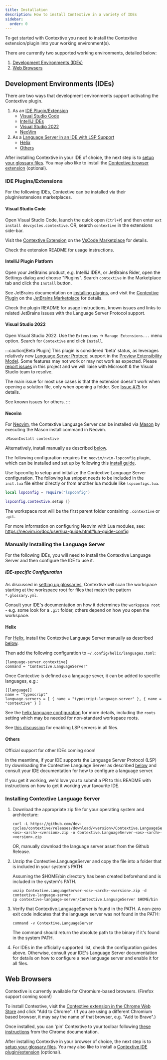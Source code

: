 ```yaml
---
title: Installation
description: How to install Contextive in a variety of IDEs
sidebar:
  order: 0
---
```



To get started with Contextive you need to install the Contextive extension/plugin into your working environment(s).

There are currently two supported working environments, detailed below:

1. [Development Environments (IDEs)](#development-environments-ides)
2. [Web Browsers](#web-browsers)

## Development Environments (IDEs)

There are two ways that development environments support activating the Contextive plugin.

1. As an [IDE Plugin/Extension](#ide-pluginsextensions)
   - [Visual Studio Code](#visual-studio-code)
   - [IntelliJ IDEs](#intellij-plugin-platform)
   - [Visual Studio 2022](#visual-studio-2022)
   - [NeoVim](#neovim)
2. As a [Language Server in an IDE with LSP Support](#language-server-configurations)
   - [Helix](#helix)
   - [Others](#others)

After installing Contextive in your IDE of choice, the next step is to [setup your glossary files](../setting-up-glossaries/).  You may also like to install the [Contextive browser extension](#web-browsers) (optional).

### IDE Plugins/Extensions

For the following IDEs, Contextive can be installed via their plugin/extensions marketplaces.

#### Visual Studio Code

Open Visual Studio Code, launch the quick open (`Ctrl+P`) and then enter `ext install devcycles.contextive`.  OR, search `contextive` in the extensions side-bar.

Visit the [Contextive Extension](https://marketplace.visualstudio.com/items?itemName=devcycles.contextive) on the [VsCode Marketplace](https://marketplace.visualstudio.com/items?itemName=devcycles.contextive) for details.

Check the extension <Link href="https://github.com/dev-cycles/contextive/blob/{frontmatter.contextive_version}/src/vscode/contextive/README.md">README</Link> for usage instructions.

#### IntelliJ Plugin Platform

Open your JetBrains product, e.g. IntelliJ IDEA, or JetBrains Rider, open the Settings dialog and choose "Plugins".  Search `contextive` in the Marketplace tab and click the `Install` button.

See JetBrains documentation on [installing plugins](https://www.jetbrains.com/help/idea/managing-plugins.html), and visit the [Contextive Plugin](https://plugins.jetbrains.com/plugin/23928-contextive) on the [JetBrains Marketplace](https://plugins.jetbrains.com/plugin/23928-contextive) for details.

Check the plugin <Link href="https://github.com/dev-cycles/contextive/blob/{frontmatter.contextive_version}/src/intellij/contextive/README.md">README</Link> for usage instructions, known issues and links to related JetBrains issues with the Language Server Protocol support.

#### Visual Studio 2022

Open Visual Studio 2022. Use the `Extensions` -> `Manage Extensions...` menu option. Search for `Contextive` and click `Install`.

:::caution[Beta Plugin]
This plugin is considered 'beta' status, as leverages relatively new [Language Server Protocol](https://learn.microsoft.com/en-us/visualstudio/extensibility/visualstudio.extensibility/language-server-provider/language-server-provider?view=vs-2022) support in the [Preview Extensibility Model](https://learn.microsoft.com/en-us/visualstudio/extensibility/visualstudio.extensibility/?view=vs-2022). Some features may not work or may not work as expected. Please [report issues](https://github.com/dev-cycles/contextive/issues/new?assignees=&labels=&projects=&template=bug_report.md&title=) in this project and we will liaise with Microsoft & the Visual Studio team to resolve.
 
The main issue for most use cases is that the extension doesn't work when opening a solution file, only when opening a folder.  See [Issue #75](https://github.com/dev-cycles/contextive/issues/75) for details.

See <Link href="https://github.com/dev-cycles/contextive/blob/{frontmatter.contextive_version}/src/visualstudio/contextive/contextive/README.md#known-issues">known issues</Link> for others.
:::

#### Neovim

For [Neovim](https://neovim.io/), the Contextive Language Server can be installed via [Mason](https://github.com/williamboman/mason.nvim) by executing the Mason install command in Neovim.

```
:MasonInstall contextive
```

Alternatively, install manually as described [below](#installing-contextive-language-server).

The following configuration requires the `neovim/nvim-lspconfig` plugin, which can be installed and set up by following this [install guide](https://github.com/neovim/nvim-lspconfig#install).

Use lspconfig to setup and initialize the Contextive Language Server configuration. The following lua snippet needs to be included in the `init.lua` file either directly or from another lua module like `lspconfigs.lua`.

```lua
local lspconfig = require("lspconfig")

lspconfig.contextive.setup {}
```

The workspace root will be the first parent folder containing `.contextive` or `.git`.

For more information on configuring Neovim with Lua modules, see: https://neovim.io/doc/user/lua-guide.html#lua-guide-config

### Manually Installing the Language Server

For the following IDEs, you will need to install the Contextive Language Server and then configure the IDE to use it.

##### IDE-specific Configuration

As discussed in [setting up glossaries](../setting-up-glossaries), Contextive will scan the workspace starting at the workspace root for files that match the pattern `*.glossary.yml`.

Consult your IDE's documentation on how it determines the `workspace root` - e.g. some look for a `.git` folder, others depend on how you open the workspace.

#### Helix

For [Helix](https://helix-editor.com/), install the Contextive Language Server manually as described [below](#installing-contextive-language-server).

Then add the following configuration to `~/.config/helix/languages.toml`:

```
[language-server.contextive]
command = "Contextive.LanguageServer"
```

Once Contextive is defined as a language sever, it can be added to specific languages, e.g.:

```
[[language]]
name = "typescript"
language-servers = [ { name = "typescript-language-server" }, { name = "contextive" } ]
```

See the [helix language configuration](https://docs.helix-editor.com/languages.html?highlight=roots#language-configuration) for more details, including the `roots` setting which may be needed for non-standard workspace roots.

See [this discussion](https://github.com/helix-editor/helix/discussions/8850) for enabling LSP servers in all files.

#### Others

Official support for other IDEs coming soon!

In the meantime, if your IDE supports the Language Server Protocol (LSP) try downloading the Contextive Language Server as described [below](#installing-contextive-language-server) and consult your IDE documentation for how to configure a language server.

If you get it working, we'd love you to submit a PR to this README with instructions on how to get it working your favourite IDE.

### Installing Contextive Language Server

1. Download the appropriate zip file for your operating system and architecture:

   ```shell
   curl -L https://github.com/dev-cycles/contextive/releases/download/<version>/Contextive.LanguageServer-<os>-<arch>-<version>.zip -o Contextive.LanguageServer-<os>-<arch>-<version>.zip
   ```
  
   OR, manually download the language server asset from the <Link href="https://github.com/dev-cycles/contextive/releases/tag/{frontmatter.contextive_version}">Github Release</Link>.

2. Unzip the Contextive.LanguageServer and copy the file into a folder that is included in your system's PATH:

   Assuming the $HOME/bin directory has been created beforehand and is included in the system's PATH.

   ```shell
   unzip Contextive.LanguageServer-<os>-<arch>-<version>.zip -d contextive-language-server
   cp contextive-language-server/Contextive.LanguageServer $HOME/bin
   ```

3. Verify that Contextive.LanguageServer is found in the PATH. A non-zero exit code indicates that the language server was not found in the PATH:

   ```shell
   command -v Contextive.LanguageServer
   ```

   The command should return the absolute path to the binary if it's found in the system PATH.

4. For IDEs in the officially supported list, check the configuration guides above.  Otherwise, consult your IDE's Language Server documentation for details on how to configure a new language server and enable it for all files.

## Web Browsers

Contextive is currently available for Chromium-based browsers.  (Firefox support coming soon!)

To install Contextive, visit the [Contextive extension in the Chrome Web Store](https://chromewebstore.google.com/detail/contextive/ddfnfmokhhckieiemhoadefbacpakpjh) and click "Add to Chrome".  (If you are using a different Chromium based browser, it may say the name of that browser, e.g. "Add to Brave".)

Once installed, you can 'pin' Contextive to your toolbar following [these instructions](https://support.google.com/chrome_webstore/answer/2664769?hl=en#showorhide&zippy=%2Cremove-possible-malware%2Carrange-extensions-on-your-toolbar) from the Chrome documentation.

After installing Contextive in your browser of choice, the next step is to [setup your glossary files](../setting-up-glossaries/).  You may also like to install a [Contextive IDE plugin/extension](#development-environments-ides) (optional).

